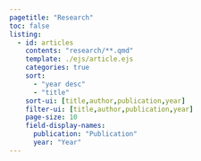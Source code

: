 ```yaml
---
pagetitle: "Research"
toc: false
listing:
  - id: articles
    contents: "research/**.qmd"
    template: ./ejs/article.ejs
    categories: true
    sort:
      - "year desc"
      - "title"
    sort-ui: [title,author,publication,year]
    filter-ui: [title,author,publication,year]
    page-size: 10
    field-display-names:  
      publication: "Publication"
      year: "Year"
---
```


::: {#articles}
:::
